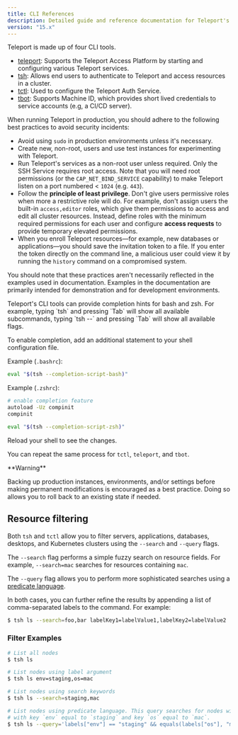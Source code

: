 ```yaml
---
title: CLI References
description: Detailed guide and reference documentation for Teleport's command line interface (CLI) tools.
version: "15.x"
---
```


Teleport is made up of four CLI tools.

- [teleport](/docs/reference/cli/teleport): Supports the Teleport Access Platform by starting and configuring various Teleport services.
- [tsh](/docs/reference/cli/tsh): Allows end users to authenticate to Teleport and access resources in a cluster.
- [tctl](/docs/reference/cli/tctl): Used to configure the Teleport Auth Service.
- [tbot](/docs/reference/cli/tbot): Supports Machine ID, which provides short lived credentials to service accounts (e.g, a CI/CD server).

<Accordion title="Best practices for production security">
  When running Teleport in production, you should adhere to the following best
  practices to avoid security incidents:

  - Avoid using `sudo` in production environments unless it's necessary.
  - Create new, non-root, users and use test instances for experimenting with Teleport.
  - Run Teleport's services as a non-root user unless required. Only the SSH
    Service requires root access. Note that you will need root permissions (or
    the `CAP_NET_BIND_SERVICE` capability) to make Teleport listen on a port
    numbered \< `1024` (e.g. `443`).
  - Follow the **principle of least privilege**. Don't give users
    permissive roles when more a restrictive role will do.
    For example, don't assign users the built-in `access,editor` roles, which give
    them permissions to access and edit all cluster resources. Instead, define roles
    with the minimum required permissions for each user and configure
    **access requests** to provide temporary elevated permissions.
  - When you enroll Teleport resources—for example, new databases or applications—you
    should save the invitation token to a file.
    If you enter the token directly on the command line, a malicious user could view
    it by running the `history` command on a compromised system.

  You should note that these practices aren't necessarily reflected in the examples used
  in documentation. Examples in the documentation are primarily intended for demonstration
  and for development environments.
</Accordion>

<Accordion title="Improve the CLI experience: enable shell completion">
  Teleport's CLI tools can provide completion hints for bash and zsh.
  For example, typing `tsh` and pressing `Tab` will show all available
  subcommands, typing `tsh --` and pressing `Tab` will show all available flags.

  To enable completion, add an additional statement to your shell configuration file.

  Example (`.bashrc`):

  ```sh
  eval "$(tsh --completion-script-bash)"
  ```

  Example (`.zshrc`):

  ```sh
  # enable completion feature
  autoload -Uz compinit
  compinit

  eval "$(tsh --completion-script-zsh)"
  ```

  Reload your shell to see the changes.

  You can repeat the same process for `tctl`, `teleport`, and `tbot`.
</Accordion>

<Warning>
  <p>
    **Warning**
  </p>

  Backing up production instances, environments, and/or settings before making permanent modifications is encouraged as a best practice. Doing so allows you to roll back to an existing state if needed.
</Warning>

## Resource filtering

Both `tsh` and `tctl` allow you to filter servers, applications, databases,
desktops, and Kubernetes clusters using the `--search` and `--query` flags.

The `--search` flag performs a simple fuzzy search on resource fields. For example, `--search=mac` searches for resources containing `mac`.

The `--query` flag allows you to perform more sophisticated searches using a [predicate language](/docs/reference/predicate-language#resource-filtering).

In both cases, you can further refine the results by appending a list of comma-separated labels to the command. For example:

```bash
$ tsh ls --search=foo,bar labelKey1=labelValue1,labelKey2=labelValue2
```

### Filter Examples

```bash
# List all nodes
$ tsh ls

# List nodes using label argument
$ tsh ls env=staging,os=mac

# List nodes using search keywords
$ tsh ls --search=staging,mac

# List nodes using predicate language. This query searches for nodes with labels
# with key `env` equal to `staging` and key `os` equal to `mac`.
$ tsh ls --query='labels["env"] == "staging" && equals(labels["os"], "mac")'
```
